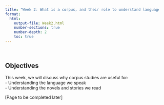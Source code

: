```yaml
---
title: "Week 2: What is a corpus, and their role to understand language and literature"
format: 
  html:
    output-file: Week2.html
    number-sections: true
    number-depth: 2
    toc: true
---
```


```{=html}
<style>
hr.rounded {
  border-top: 1px solid #E5E4E2;
  border-radius: 5px;
}
</style>
```

<br>

::: {.callout-warning icon="false"}
## Objectives

This week, we will discuss why corpus studies are useful for:<br>
- Understanding the language we speak<br>
- Understanding the novels and stories we read
:::

[Page to be completed later]
